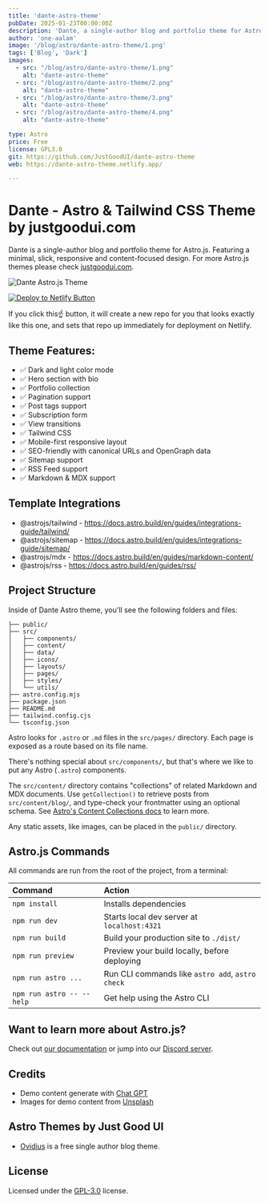```yaml
---
title: 'dante-astro-theme'
pubDate: 2025-01-23T00:00:00Z
description: 'Dante, a single-author blog and portfolio theme for Astro.js. '
author: 'one-aalam'
image: '/blog/astro/dante-astro-theme/1.png'
tags: ['Blog', 'Dark']
images:
  - src: "/blog/astro/dante-astro-theme/1.png"
    alt: "dante-astro-theme"
  - src: "/blog/astro/dante-astro-theme/2.png"
    alt: "dante-astro-theme"
  - src: "/blog/astro/dante-astro-theme/3.png"
    alt: "dante-astro-theme"
  - src: "/blog/astro/dante-astro-theme/4.png"
    alt: "dante-astro-theme"

type: Astro
price: Free
license: GPL3.0
git: https://github.com/JustGoodUI/dante-astro-theme
web: https://dante-astro-theme.netlify.app/

---
```



# Dante - Astro & Tailwind CSS Theme by justgoodui.com

Dante is a single-author blog and portfolio theme for Astro.js. Featuring a minimal, slick, responsive and content-focused design. For more Astro.js themes please check [justgoodui.com](https://justgoodui.com/).

![Dante Astro.js Theme](/blog/astro/dante-astro-theme/dante-preview.jpg)

[![Deploy to Netlify Button](https://www.netlify.com/img/deploy/button.svg)](https://app.netlify.com/start/deploy?repository=https://github.com/JustGoodUI/dante-astro-theme)

If you click this☝️ button, it will create a new repo for you that looks exactly like this one, and sets that repo up immediately for deployment on Netlify.

## Theme Features:

- ✅ Dark and light color mode
- ✅ Hero section with bio
- ✅ Portfolio collection
- ✅ Pagination support
- ✅ Post tags support
- ✅ Subscription form
- ✅ View transitions
- ✅ Tailwind CSS
- ✅ Mobile-first responsive layout
- ✅ SEO-friendly with canonical URLs and OpenGraph data
- ✅ Sitemap support
- ✅ RSS Feed support
- ✅ Markdown & MDX support

## Template Integrations

- @astrojs/tailwind - https://docs.astro.build/en/guides/integrations-guide/tailwind/
- @astrojs/sitemap - https://docs.astro.build/en/guides/integrations-guide/sitemap/
- @astrojs/mdx - https://docs.astro.build/en/guides/markdown-content/
- @astrojs/rss - https://docs.astro.build/en/guides/rss/

## Project Structure

Inside of Dante Astro theme, you'll see the following folders and files:

```text
├── public/
├── src/
│   ├── components/
│   ├── content/
│   ├── data/
│   ├── icons/
│   ├── layouts/
│   ├── pages/
│   ├── styles/
│   └── utils/
├── astro.config.mjs
├── package.json
├── README.md
├── tailwind.config.cjs
└── tsconfig.json
```

Astro looks for `.astro` or `.md` files in the `src/pages/` directory. Each page is exposed as a route based on its file name.

There's nothing special about `src/components/`, but that's where we like to put any Astro (`.astro`) components.

The `src/content/` directory contains "collections" of related Markdown and MDX documents. Use `getCollection()` to retrieve posts from `src/content/blog/`, and type-check your frontmatter using an optional schema. See [Astro's Content Collections docs](https://docs.astro.build/en/guides/content-collections/) to learn more.

Any static assets, like images, can be placed in the `public/` directory.

## Astro.js Commands

All commands are run from the root of the project, from a terminal:

| Command                   | Action                                           |
| :------------------------ | :----------------------------------------------- |
| `npm install`             | Installs dependencies                            |
| `npm run dev`             | Starts local dev server at `localhost:4321`      |
| `npm run build`           | Build your production site to `./dist/`          |
| `npm run preview`         | Preview your build locally, before deploying     |
| `npm run astro ...`       | Run CLI commands like `astro add`, `astro check` |
| `npm run astro -- --help` | Get help using the Astro CLI                     |

## Want to learn more about Astro.js?

Check out [our documentation](https://docs.astro.build) or jump into our [Discord server](https://astro.build/chat).

## Credits

- Demo content generate with [Chat GPT](https://chat.openai.com/)
- Images for demo content from [Unsplash](https://unsplash.com/)

## Astro Themes by Just Good UI

- [Ovidius](https://github.com/JustGoodUI/ovidius-astro-theme) is a free single author blog theme.

## License

Licensed under the [GPL-3.0](https://github.com/JustGoodUI/dante-astro-theme/blob/main/LICENSE) license.


